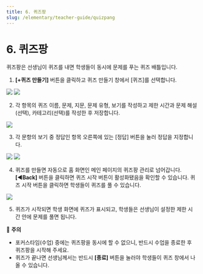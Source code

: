 ```yaml
---
title: 6. 퀴즈팡
slug: /elementary/teacher-guide/quizpang
---
```



# 6. 퀴즈팡

퀴즈팡은 선생님이 퀴즈를 내면 학생들이 동시에 문제를 푸는 퀴즈 배틀입니다.

1. **[+퀴즈 만들기]** 버튼을 클릭하고 퀴즈 만들기 창에서 [퀴즈]를 선택합니다.

<Image src="/img/kr/elementary/teacher/06-01.jpg" size="lg" />
<Image src="/img/kr/elementary/teacher/06-02.jpg" size="lg" />

2. 각 항목의 퀴즈 이름, 문제, 지문, 문제 유형, 보기를 작성하고 제한 시간과 문제 해설(선택), 카테고리(선택)를 작성한 후 저장합니다.

<Image src="/img/kr/elementary/teacher/06-03.jpg" size="lg" />

3. 각 문항의 보기 중 정답인 항목 오른쪽에 있는 [정답] 버튼을 눌러 정답을 지정합니다.

<Image src="/img/kr/elementary/teacher/06-04.jpg" size="lg" />
<Image src="/img/kr/elementary/teacher/06-05.jpg" size="lg" />

4. 퀴즈를 만들면 자동으로 홈 화면인 메인 페이지의 퀴즈팡 관리로 넘어갑니다. **[◀Back]** 버튼을 클릭하면 퀴즈 시작 버튼이 활성화됐음을 확인할 수 있습니다. 퀴즈 시작 버튼을 클릭하면 학생들이 퀴즈를 풀 수 있습니다.

<Image src="/img/kr/elementary/teacher/06-06.jpg" size="lg" />

5. 퀴즈가 시작되면 학생 화면에 퀴즈가 표시되고, 학생들은 선생님이 설정한 제한 시간 안에 문제를 풀면 됩니다.

🚨 **주의**

- 포커스타임(수업) 중에는 퀴즈팡을 동시에 할 수 없으니, 반드시 수업을 종료한 후 퀴즈팡을 시작해 주세요.
- 퀴즈가 끝나면 선생님께서는 반드시 **[종료]** 버튼을 눌러야 학생들이 퀴즈 창에서 나올 수 있습니다.
